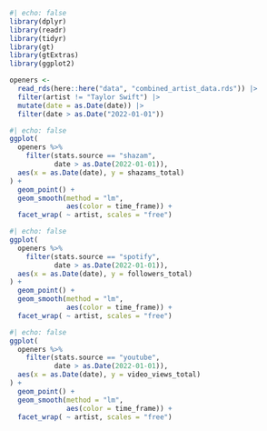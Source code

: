 ```r
#| echo: false
library(dplyr)
library(readr)
library(tidyr)
library(gt)
library(gtExtras)
library(ggplot2)

openers <-
  read_rds(here::here("data", "combined_artist_data.rds")) |> 
  filter(artist != "Taylor Swift") |> 
  mutate(date = as.Date(date)) |> 
  filter(date > as.Date("2022-01-01"))
```

```r
#| echo: false
ggplot(
  openers %>%
    filter(stats.source == "shazam",
           date > as.Date(2022-01-01)),
  aes(x = as.Date(date), y = shazams_total)
) +
  geom_point() +
  geom_smooth(method = "lm",
              aes(color = time_frame)) +
  facet_wrap( ~ artist, scales = "free")
```

```r
#| echo: false
ggplot(
  openers %>%
    filter(stats.source == "spotify",
           date > as.Date(2022-01-01)),
  aes(x = as.Date(date), y = followers_total)
) +
  geom_point() +
  geom_smooth(method = "lm",
              aes(color = time_frame)) +
  facet_wrap( ~ artist, scales = "free")
```

```r
#| echo: false
ggplot(
  openers %>%
    filter(stats.source == "youtube",
           date > as.Date(2022-01-01)),
  aes(x = as.Date(date), y = video_views_total)
) +
  geom_point() +
  geom_smooth(method = "lm",
              aes(color = time_frame)) +
  facet_wrap( ~ artist, scales = "free")
```
